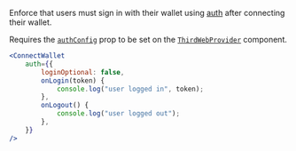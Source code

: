 Enforce that users must sign in with their wallet using [auth](/wallets/auth) after connecting their wallet.

Requires the [`authConfig`](/react/react.thirdwebprovider#authconfig) prop to be set on the [`ThirdWebProvider`](/react/react.thirdwebprovider) component.

```jsx
<ConnectWallet
	auth={{
		loginOptional: false,
		onLogin(token) {
			console.log("user logged in", token);
		},
		onLogout() {
			console.log("user logged out");
		},
	}}
/>
```
